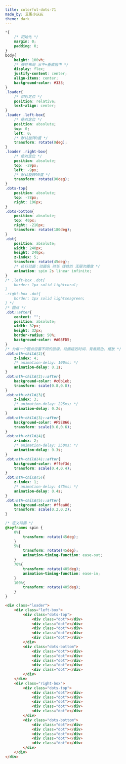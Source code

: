 ```yaml
---
title: colorful-dots-71
made_by: 艾恩小灰灰
theme: dark
---
```


```css
*{
    /* 初始化 */
    margin: 0;
    padding: 0;
}
body{
    height: 100vh;
    /* 弹性布局 水平+垂直居中 */
    display: flex;
    justify-content: center;
    align-items: center;
    background-color: #333;
}
.loader{
    /* 相对定位 */
    position: relative;
    text-align: center;
}
.loader .left-box{
    /* 绝对定位 */
    position: absolute;
    top: 0;
    left: 0;
    /* 默认旋转0度 */
    transform: rotate(0deg);
}
.loader .right-box{
    /* 绝对定位 */
    position: absolute;
    top: -29px;
    left: -9px;
    /* 默认旋转90度 */
    transform: rotate(90deg);
}
.dots-top{
    position: absolute;
    top: -78px;
    right: 196px;
}
.dots-bottom{
    position: absolute;
    top: 40px;
    right: -216px;
    transform: rotate(180deg);
}
.dot{
    position: absolute;
    width: 240px;
    height: 240px;
    z-index: 5;
    transform: rotate(45deg);
    /* 执行动画：动画名 时长 线性的 无限次播放 */
    animation: spin 2s linear infinite;
}
/* .left-box .dot{
    border: 1px solid lightcoral;
}
.right-box .dot{
    border: 1px solid lightseagreen;
} */
/* 圆点 */
.dot::after{
    content: "";
    position: absolute;
    width: 32px;
    height: 32px;
    border-radius: 50%;
    background-color: #A08FD5;
}
/* 为每一个圆点设置不同的层级、动画延迟时间、背景颜色、缩放 */
.dot:nth-child(2){
    z-index: 4;
    /* animation-delay: 100ms; */
    animation-delay: 0.1s;
}
.dot:nth-child(2)::after{
    background-color: #c0b1eb;
    transform: scale(0.8,0.8);
}
.dot:nth-child(3){
    z-index: 3;
    /* animation-delay: 225ms; */
    animation-delay: 0.2s;
}
.dot:nth-child(3)::after{
    background-color: #F5E866;
    transform: scale(0.6,0.6);
}
.dot:nth-child(4){
    z-index: 2;
    /* animation-delay: 350ms; */
    animation-delay: 0.3s;
}
.dot:nth-child(4)::after{
    background-color: #ffef3d;
    transform: scale(0.4,0.4);
}
.dot:nth-child(5){
    z-index: 1;
    /* animation-delay: 475ms; */
    animation-delay: 0.4s;
}
.dot:nth-child(5)::after{
    background-color: #ffea00;
    transform: scale(0.2,0.2);
}

/* 定义动画 */
@keyframes spin {
    0%{
        transform: rotate(45deg);
    }
    5%{
        transform: rotate(45deg);
        animation-timing-function: ease-out;
    }
    70%{
        transform: rotate(405deg);
        animation-timing-function: ease-in;
    }
    100%{
        transform: rotate(405deg);
    }
}
```

```html
<div class="loader">
    <div class="left-box">
        <div class="dots-top">
            <div class="dot"></div>
            <div class="dot"></div>
            <div class="dot"></div>
            <div class="dot"></div>
            <div class="dot"></div>
        </div>
        <div class="dots-bottom">
            <div class="dot"></div>
            <div class="dot"></div>
            <div class="dot"></div>
            <div class="dot"></div>
            <div class="dot"></div>
        </div>
    </div>
    <div class="right-box">
        <div class="dots-top">
            <div class="dot"></div>
            <div class="dot"></div>
            <div class="dot"></div>
            <div class="dot"></div>
            <div class="dot"></div>
        </div>
        <div class="dots-bottom">
            <div class="dot"></div>
            <div class="dot"></div>
            <div class="dot"></div>
            <div class="dot"></div>
            <div class="dot"></div>
        </div>
    </div>
</div>
```
